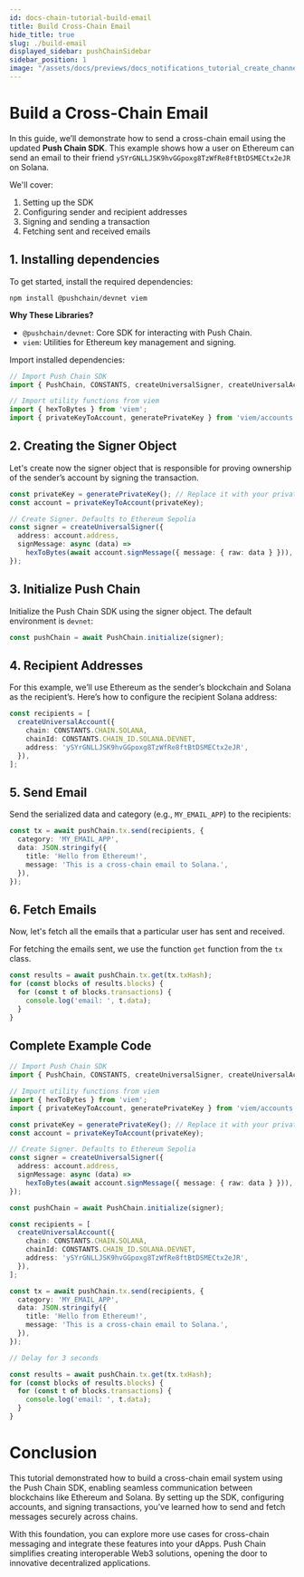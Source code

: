 ```yaml
---
id: docs-chain-tutorial-build-email
title: Build Cross-Chain Email
hide_title: true
slug: ./build-email
displayed_sidebar: pushChainSidebar
sidebar_position: 1
image: "/assets/docs/previews/docs_notifications_tutorial_create_channel--creating_your_channel.png"
---
```



# Build a Cross-Chain Email

In this guide, we’ll demonstrate how to send a cross-chain email using the updated **Push Chain SDK**. This example shows how a user on Ethereum can send an email to their friend `ySYrGNLLJSK9hvGGpoxg8TzWfRe8ftBtDSMECtx2eJR` on Solana.

We'll cover:
1. Setting up the SDK
2. Configuring sender and recipient addresses
3. Signing and sending a transaction
4. Fetching sent and received emails


<head>
  <title>{`Cross-Chain Email | Tutorial | Push Chain | Push Documentation`}</title>
</head>

## 1. Installing dependencies

To get started, install the required dependencies:

```shell
npm install @pushchain/devnet viem
```

**Why These Libraries?**

-	`@pushchain/devnet`: Core SDK for interacting with Push Chain.
-	`viem`: Utilities for Ethereum key management and signing.

Import installed dependencies:

```typescript
// Import Push Chain SDK
import { PushChain, CONSTANTS, createUniversalSigner, createUniversalAccount } from '@pushchain/devnet';

// Import utility functions from viem
import { hexToBytes } from 'viem';
import { privateKeyToAccount, generatePrivateKey } from 'viem/accounts';
```

## 2. Creating the Signer Object

Let's create now the signer object that is responsible for proving ownership of the sender’s account by signing the transaction.

```typescript
const privateKey = generatePrivateKey(); // Replace it with your private key generation logic
const account = privateKeyToAccount(privateKey);

// Create Signer. Defaults to Ethereum Sepolia
const signer = createUniversalSigner({
  address: account.address,
  signMessage: async (data) =>
    hexToBytes(await account.signMessage({ message: { raw: data } })),
});
```

## 3. Initialize Push Chain

Initialize the Push Chain SDK using the signer object. The default environment is `devnet`:

```typescript
const pushChain = await PushChain.initialize(signer);
```

## 4. Recipient Addresses

For this example, we’ll use Ethereum as the sender’s blockchain and Solana as the recipient’s. Here’s how to configure the recipient Solana address:

```typescript
const recipients = [
  createUniversalAccount({
    chain: CONSTANTS.CHAIN.SOLANA,
    chainId: CONSTANTS.CHAIN_ID.SOLANA.DEVNET,
    address: 'ySYrGNLLJSK9hvGGpoxg8TzWfRe8ftBtDSMECtx2eJR',
  }),
];
```

## 5. Send Email

Send the serialized data and category (e.g., `MY_EMAIL_APP`) to the recipients:

```typescript
const tx = await pushChain.tx.send(recipients, {
  category: 'MY_EMAIL_APP',
  data: JSON.stringify({
    title: 'Hello from Ethereum!',
    message: 'This is a cross-chain email to Solana.',
  }),
});
```

## 6. Fetch Emails

Now, let's fetch all the emails that a particular user has sent and received.

For fetching the emails sent, we use the function `get` function from the `tx` class.

```typescript
const results = await pushChain.tx.get(tx.txHash);
for (const blocks of results.blocks) {
  for (const t of blocks.transactions) {
    console.log('email: ', t.data);
  }
}
```

## Complete Example Code

```typescript
// Import Push Chain SDK
import { PushChain, CONSTANTS, createUniversalSigner, createUniversalAccount } from '@pushchain/devnet';

// Import utility functions from viem
import { hexToBytes } from 'viem';
import { privateKeyToAccount, generatePrivateKey } from 'viem/accounts';

const privateKey = generatePrivateKey(); // Replace it with your private key generation logic
const account = privateKeyToAccount(privateKey);

// Create Signer. Defaults to Ethereum Sepolia
const signer = createUniversalSigner({
  address: account.address,
  signMessage: async (data) =>
    hexToBytes(await account.signMessage({ message: { raw: data } })),
});

const pushChain = await PushChain.initialize(signer);

const recipients = [
  createUniversalAccount({
    chain: CONSTANTS.CHAIN.SOLANA,
    chainId: CONSTANTS.CHAIN_ID.SOLANA.DEVNET,
    address: 'ySYrGNLLJSK9hvGGpoxg8TzWfRe8ftBtDSMECtx2eJR',
  }),
];

const tx = await pushChain.tx.send(recipients, {
  category: 'MY_EMAIL_APP',
  data: JSON.stringify({
    title: 'Hello from Ethereum!',
    message: 'This is a cross-chain email to Solana.',
  }),
});

// Delay for 3 seconds

const results = await pushChain.tx.get(tx.txHash);
for (const blocks of results.blocks) {
  for (const t of blocks.transactions) {
    console.log('email: ', t.data);
  }
}
```

# Conclusion

This tutorial demonstrated how to build a cross-chain email system using the Push Chain SDK, enabling seamless communication between blockchains like Ethereum and Solana. By setting up the SDK, configuring accounts, and signing transactions, you’ve learned how to send and fetch messages securely across chains. <EasterEgg src={EasterEggImg} />

With this foundation, you can explore more use cases for cross-chain messaging and integrate these features into your dApps. Push Chain simplifies creating interoperable Web3 solutions, opening the door to innovative decentralized applications.

